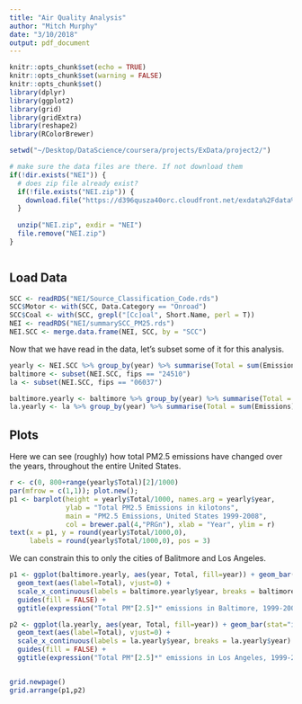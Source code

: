 ```yaml
---
title: "Air Quality Analysis"
author: "Mitch Murphy"
date: "3/10/2018"
output: pdf_document
---
```


```r
knitr::opts_chunk$set(echo = TRUE)
knitr::opts_chunk$set(warning = FALSE)
knitr::opts_chunk$set()
library(dplyr)
library(ggplot2)
library(grid)
library(gridExtra)
library(reshape2)
library(RColorBrewer)

setwd("~/Desktop/DataScience/coursera/projects/ExData/project2/")

# make sure the data files are there. If not download them
if(!dir.exists("NEI")) {
  # does zip file already exist?
  if(!file.exists("NEI.zip")) {
    download.file("https://d396qusza40orc.cloudfront.net/exdata%2Fdata%2FNEI_data.zip", destfile = "NEI.zip")
  }
  
  unzip("NEI.zip", exdir = "NEI")
  file.remove("NEI.zip")
}



```

## Load Data


```r
SCC <- readRDS("NEI/Source_Classification_Code.rds")
SCC$Motor <- with(SCC, Data.Category == "Onroad")
SCC$Coal <- with(SCC, grepl("[Cc]oal", Short.Name, perl = T))
NEI <- readRDS("NEI/summarySCC_PM25.rds")
NEI.SCC <- merge.data.frame(NEI, SCC, by = "SCC")
```

Now that we have read in the data, let's subset some of it for this analysis. 

```r
yearly <- NEI.SCC %>% group_by(year) %>% summarise(Total = sum(Emissions))
baltimore <- subset(NEI.SCC, fips == "24510")
la <- subset(NEI.SCC, fips == "06037")

baltimore.yearly <- baltimore %>% group_by(year) %>% summarise(Total = sum(Emissions))
la.yearly <- la %>% group_by(year) %>% summarise(Total = sum(Emissions))

```

## Plots

Here we can see (roughly) how total PM2.5 emissions have changed over the years, throughout the entire United States.

```r
r <- c(0, 800+range(yearly$Total)[2]/1000)
par(mfrow = c(1,1)); plot.new();
p1 <- barplot(height = yearly$Total/1000, names.arg = yearly$year, 
              ylab = "Total PM2.5 Emissions in kilotons", 
              main = "PM2.5 Emissions, United States 1999-2008", 
              col = brewer.pal(4,"PRGn"), xlab = "Year", ylim = r)
text(x = p1, y = round(yearly$Total/1000,0), 
     labels = round(yearly$Total/1000,0), pos = 3)
```


We can constrain this to only the cities of Balitmore and Los Angeles. 

```r
p1 <- ggplot(baltimore.yearly, aes(year, Total, fill=year)) + geom_bar(stat="identity") +
  geom_text(aes(label=Total), vjust=0) +
  scale_x_continuous(labels = baltimore.yearly$year, breaks = baltimore.yearly$year) +
  guides(fill = FALSE) +
  ggtitle(expression("Total PM"[2.5]*" emissions in Baltimore, 1999-2008"))

p2 <- ggplot(la.yearly, aes(year, Total, fill=year)) + geom_bar(stat="identity") +
  geom_text(aes(label=Total), vjust=0) +
  scale_x_continuous(labels = la.yearly$year, breaks = la.yearly$year) +
  guides(fill = FALSE) +
  ggtitle(expression("Total PM"[2.5]*" emissions in Los Angeles, 1999-2008"))


grid.newpage()
grid.arrange(p1,p2)

```
